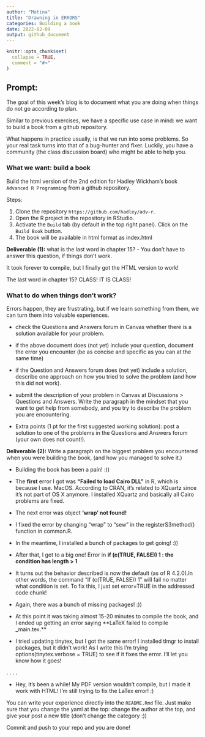 ```yaml
---
author: "Motina"
title: "Drawning in ERRORS"
categories: Building a book
date: 2022-02-09
output: github_document
---
```


<!-- README.md is generated from README.Rmd. Please edit that file -->

```r
knitr::opts_chunk$set(
  collapse = TRUE,
  comment = "#>"
)
```

## Prompt:


The goal of this  week's blog is to document what you are doing when things do not go according to plan. 

Similar to previous exercises, we have a specific use case in mind: we want to build a book from a github repository. 

What happens in practice usually, is that we run into some problems. 
So your real task turns into that of a bug-hunter and fixer. Luckily, you have a community (the class discussion board) who might be able to help you. 



### What we want: build a book

Build the html version of the 2nd edition for Hadley Wickham's book `Advanced R Programming` from a github repository.

Steps:

1. Clone the repository `https://github.com/hadley/adv-r`.
2. Open the R project in the repository in RStudio.
3. Activate the `Build` tab (by default in the top right panel). Click on the `Build Book` button.
4. The book will be available in html format as index.html

**Deliverable (1):** what is the last word in chapter 15? - You don't have to answer this question, if things don't work. 

It took forever to compile, but I finally got the HTML version to work!

The last word in chapter 15? CLASS! IT IS CLASS!


### What to do when things don't work?

Errors happen, they are frustrating, but if we learn something from them, we can turn them into valuable experiences.

- check the Questions and Answers forum in Canvas whether there is a solution available for your problem. 

- if the above document does (not yet) include your question, document the error you encounter (be as concise and specific as you can at the same time)

- if the Question and Answers forum does (not yet) include a solution, describe one approach on how you tried to solve the problem (and how this did not work).

- submit the description of your problem in Canvas at Discussions > Questions and Answers.  Write the paragraph in the mindset that you want to get help from somebody, and you try to describe the problem you are encountering. 

- Extra points (1 pt for the first suggested working solution): post a solution to one of the problems in the Questions and Answers forum (your own does not count!). 


**Deliverable (2):** Write a paragraph on the biggest problem you encountered when you were building the book, (and how you managed to solve it.)

- Building the book has been a pain! :))
- The **first** error I got was **"Failed to load Cairo DLL"** in R, which is because I use. MacOS. According to CRAN, it's related to XQuartz since it's not part of OS X anymore. I installed XQuartz and basically all Cairo problems are fixed.

- The next error was object **'wrap' not found!**

- I fixed the error by changing "wrap" to "sew" in the registerS3method() function in common.R.


- In the meantime, I installed a bunch of packages to get going! :))

- After that, I get to a big one! Error in **if (c(TRUE, FALSE)) 1 : the condition has length > 1**

- It turns out the behavior described is now the default (as of R 4.2.0).In other words, the command "if (c(TRUE, FALSE)) 1" will fail no matter what condition is set. To fix this, I just set error=TRUE in the addressed code chunk!


- Again, there was a bunch of missing packages! :))

- At this point it was taking almost 15-20 minutes to compile the book, and I ended up getting an error saying **LaTeX failed to compile _main.tex.**

- I tried updating tinytex, but I got the same error! I installed tlmgr to install packages, but it didn't work! As I write this I'm trying options(tinytex.verbose = TRUE) to see if it fixes the error. I'll let you know how it goes!

.
.
.
.

- Hey, it's been a while! My PDF version wouldn't compile, but I made it work with HTML! I'm still trying to fix the LaTex error! :)



You can write your experience directly into the `README.Rmd` file. Just make sure that you change the yaml at the top: change the author at the top, and give your post a new title (don't change the category :)) 

Commit and push to your repo and you are done!


